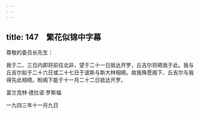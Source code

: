 ```yaml
---
---
---
```

title: 147　繁花似锦中字幕
---




尊敬的委员长先生：

我于二、三日内即将前往北非，望于二十一日抵达开罗，丘吉尔将晤我于此。我与丘吉尔拟于二十六日或二十七日于波斯与斯大林相晤。故我殊愿阁下、丘吉尔与我得先此相晤。盼阁下能于十一月二十二日抵达开罗。

富兰克林·德拉诺·罗斯福

一九四三年十一月九日